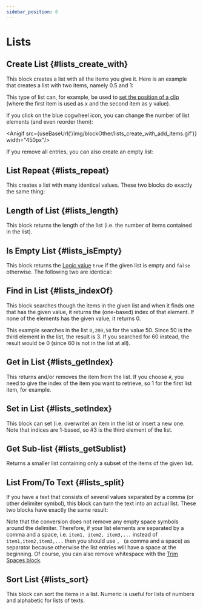 ```yaml
---
sidebar_position: 6
---
```



# Lists

## Create List {#lists_create_with}

<RetinaImg src="/img/blockScreenshots/Lists/lists_create_with.png" alt="Block lists_create_with"/>


This block creates a list with all the items you give it. Here is an example that creates a list with two items, namely 0.5 and 1:

<RetinaImg src="/img/blockOther/lists_create_with_example_1.png" alt="create list example"/>


This type of list can, for example, be used to [set the position of a clip](prMogrtsAndClipParameters#pr_component_parameter_set_value) (where the first item is used as x and the second item as y value).

If you click on the blue cogwheel icon, you can change the number of list elements (and even reorder them): 

<Anigif src={useBaseUrl('/img/blockOther/lists_create_with_add_items.gif')} width="450px"/>

If you remove all entries, you can also create an empty list:

<RetinaImg src="/img/blockOther/lists_create_with_example_empty.png" alt="create empty list example"/>


## List Repeat {#lists_repeat}

<RetinaImg src="/img/blockScreenshots/Lists/lists_repeat.png" alt="Block lists_repeat"/>


This creates a list with many identical values. These two blocks do exactly the same thing:

<RetinaImg src="/img/blockOther/lists_repeat_example.png" alt="repeat list example"/>



## Length of List {#lists_length}

<RetinaImg src="/img/blockScreenshots/Lists/lists_length.png" alt="Block lists_length"/>


This block returns the length of the list (i.e. the number of items contained in the list).


## Is Empty List {#lists_isEmpty}

<RetinaImg src="/img/blockScreenshots/Lists/lists_isEmpty.png" alt="Block lists_isEmpty"/>


This block returns the [Logic value](logic) `true` if the given list is empty and `false` otherwise. The following two are identical:

<RetinaImg src="/img/blockOther/lists_isEmpty_example.png" alt="list empty example"/>



## Find in List {#lists_indexOf}

<RetinaImg src="/img/blockScreenshots/Lists/lists_indexOf.png" alt="Block lists_indexOf"/>


This block searches though the items in the given list and when it finds one that has the given value, it returns the (one-based) index of that element. If none of the elements has the given value, it returns 0.

<RetinaImg src="/img/blockOther/lists_indexOf_example.png" alt="find in list example"/>


This example searches in the list `0,200,50` for the value 50. Since 50 is the third element in the list, the result is 3. If you searched for 60 instead, the result would be 0 (since 60 is not in the list at all).

## Get in List {#lists_getIndex}

<RetinaImg src="/img/blockScreenshots/Lists/lists_getIndex.png" alt="Block lists_getIndex"/>


This returns and/or removes the item from the list. If you choose `#`, you need to give the index of the item you want to retrieve, so 1 for the first list item, for example. 


## Set in List {#lists_setIndex}

<RetinaImg src="/img/blockScreenshots/Lists/lists_setIndex.png" alt="Block lists_setIndex"/>


This block can set (i.e. overwrite) an item in the list or insert a new one. Note that indices are 1-based, so #3 is the third element of the list.


## Get Sub-list {#lists_getSublist}

<RetinaImg src="/img/blockScreenshots/Lists/lists_getSublist.png" alt="Block lists_getSublist"/>


Returns a smaller list containing only a subset of the items of the given list.


## List From/To Text {#lists_split}

<RetinaImg src="/img/blockScreenshots/Lists/lists_split.png" alt="Block lists_split"/>


If you have a text that consists of several values separated by a comma (or other delimiter symbol), this block can turn the text into an actual list. These two blocks have exactly the same result:

<RetinaImg src="/img/blockOther/lists_split_example.png" alt="split list example"/>


Note that the conversion does not remove any empty space symbols around the delimiter.
Therefore, if your list elements are separated by a comma and a space, i.e. `item1, item2, item3,...` instead of `item1,item2,item3,...` then you should use `, ` (a comma and a space) as separator because otherwise the list entries will have a space at the beginning. Of course, you can also remove whitespace with the [Trim Spaces block](text#text_trim).



## Sort List {#lists_sort}

<RetinaImg src="/img/blockScreenshots/Lists/lists_sort.png" alt="Block lists_sort"/>


This block can sort the items in a list. Numeric is useful for lists of numbers and alphabetic for lists of texts.






